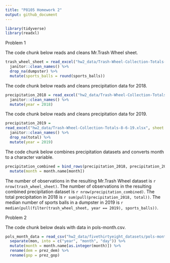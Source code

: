 ```yaml
---
title: "P8105 Homework 2"
output: github_document
---
```


```r
library(tidyverse)
library(readxl)
```


Problem 1

The code chunk below reads and cleans Mr.Trash Wheel sheet.

```r
trash_wheel_sheet = read_excel("hw2_data/Trash-Wheel-Collection-Totals-8-6-19.xlsx", sheet = "Mr. Trash Wheel", range = "A2:N408") %>%
  janitor::clean_names() %>%
  drop_na(dumpster) %>%
  mutate(sports_balls = round(sports_balls))
```

The code chunk below reads and cleans precipitation data for 2018.
```r
precipitation_2018 = read_excel("hw2_data/Trash-Wheel-Collection-Totals-8-6-19.xlsx", sheet = "2018 Precipitation", range = "A2:B14") %>%
  janitor::clean_names() %>%
  mutate(year = 2018)
```

The code chunk below reads and cleans precipitation data for 2019.
```r
precipitation_2019 = 
read_excel("hw2_data/Trash-Wheel-Collection-Totals-8-6-19.xlsx", sheet = "2019 Precipitation", range = "A2:B14") %>%
  janitor::clean_names() %>%
  drop_na(total) %>%
  mutate(year = 2019)
```

The code chunk below combines precipitation datasets and converts month to a character variable.

```r
precipitation_combined = bind_rows(precipitation_2018, precipitation_2019) %>%
  mutate(month = month.name[month])
```

The number of observations in the resulting Mr.Trash Wheel dataset is `r nrow(trash_wheel_sheet)`. The number of observations in the resulting combined precipitation dataset is `r nrow(precipitation_combined)`. The total precipitation in 2018 is `r sum(pull(precipitation_2018, total))`. The median number of sports balls in a dumpster in 2019 is `r median(pull(filter(trash_wheel_sheet, year == 2019), sports_balls))`.


Problem 2

The code chunk below deals with data in pols-month.csv.

```r
pols_month_data = read_csv("hw2_data/fivethirtyeight_datasets/pols-month.csv") %>% 
  separate(mon, into = c("year", "month", "day")) %>%
  mutate(month = month.name[as.integer(month)]) %>%
  rename(dem = prez_dem) %>%
  rename(gop = prez_gop)
```



